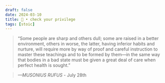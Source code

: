 ```yaml
---
draft: false 
date: 2024-03-10
title: 🗿 • check your privilege
tags: [stoic]
---
```


>  “Some people are sharp and others dull; some are raised in a better environment, others in worse, the latter, having inferior habits and nurture, will require more by way of proof and careful instruction to master these teachings and to be formed by them—in the same way that bodies in a bad state must be given a great deal of care when perfect health is sought.”

> *—MUSONIUS RUFUS* - July 28th